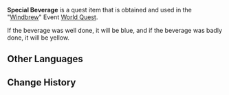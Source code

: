 {{Item Infobox
|id           = 100782
|image        = <gallery>
Item Special Beverage (Good).png|Good
Item Special Beverage (Bad).png|Bad
</gallery>
|type         = Quest Items
|description  = A special beverage that has just been brewed. Who knows how it will taste...
|source1      = "Made" during world quest [[Windbrew]]
}}
'''Special Beverage''' is a quest item that is obtained and used in the "[[Windbrew]]" Event [[World Quest]].

If the beverage was well done, it will be blue, and if the beverage was badly done, it will be yellow.

==Other Languages==
{{Other Languages|default_hidden = 1
|en      = Special Beverage
|zhs     = 特制饮品
|zhs_rm  = Tèzhì Yǐnpǐn
|zht     = 特製飲品
|zht_rm  = Tèzhì Yǐnpǐn
|ja      = 特製ドリンク
|ja_rm   = Tokusei Dorinku
|ko      = 특제 음료
|ko_rm   = 
|es      = Bebida especial
|fr      = Boisson spéciale
|ru      = Особый напиток
|th      = เครื่องดื่มพิเศษ
|th_rm   = Khrueang Duem Phiset
|vi      = Đồ Uống Đặc Chế
|de      = Spezialgetränk
|id      = Minuman Spesial
|pt      = Bebida Especial
}}

==Change History==
{{Change History|1.4}}